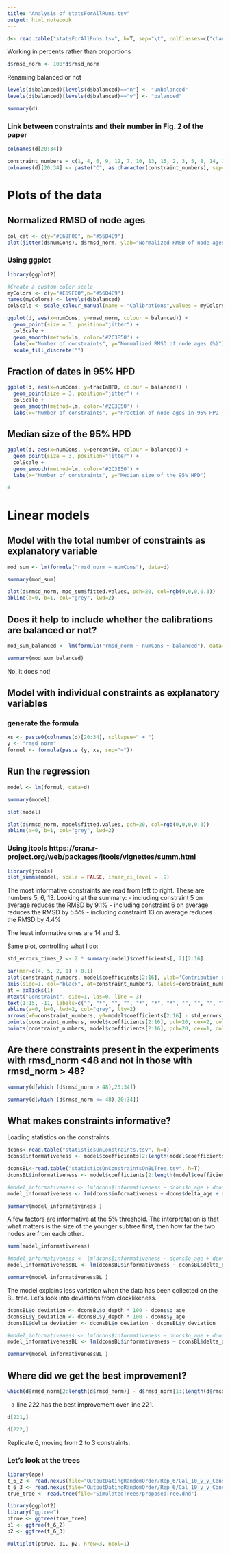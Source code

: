 ```yaml
---
title: "Analysis of statsForAllRuns.tsv"
output: html_notebook
---
```



```r
d<- read.table("statsForAllRuns.tsv", h=T, sep="\t", colClasses=c("character", "integer", "integer", "factor", "factor", rep("numeric", 14), rep("factor", 15)))
```

Working in percents rather than proportions
```r
d$rmsd_norm <- 100*d$rmsd_norm 
```

Renaming balanced or not
```r
levels(d$balanced)[levels(d$balanced)=="n"] <- "unbalanced"
levels(d$balanced)[levels(d$balanced)=="y"] <- "balanced"
```



```r
summary(d)
```

### Link between constraints and their number in Fig. 2 of the paper
```r
colnames(d[20:34])
```


```r
constraint_numbers = c(1, 4, 6, 9, 12, 7, 10, 13, 15, 2, 3, 5, 8, 14, 11)
colnames(d)[20:34] <- paste("C", as.character(constraint_numbers), sep="_")
```



# Plots of the data
## Normalized RMSD of node ages
```r
col_cat <- c(y="#E69F00", n="#56B4E9")
plot(jitter(d$numCons), d$rmsd_norm, ylab="Normalized RMSD of node ages (%)", xlab="Number of constraints", col=col_cat[d$balanced], pch=20)

```

### Using ggplot
```r
library(ggplot2)

#Create a custom color scale
myColors <- c(y="#E69F00",n="#56B4E9")
names(myColors) <- levels(d$balanced)
colScale <- scale_colour_manual(name = "Calibrations",values = myColors)

ggplot(d, aes(x=numCons, y=rmsd_norm, colour = balanced)) + 
  geom_point(size = 3, position="jitter") + 
  colScale +
  geom_smooth(method=lm, color='#2C3E50') +
  labs(x="Number of constraints", y="Normalized RMSD of node ages (%)")+
  scale_fill_discrete("")
```

## Fraction of dates in 95% HPD

```r

ggplot(d, aes(x=numCons, y=fracInHPD, colour = balanced)) + 
  geom_point(size = 3, position="jitter") + 
  colScale +
  geom_smooth(method=lm, color='#2C3E50') +
  labs(x="Number of constraints", y="Fraction of node ages in 95% HPD (%)")

```


## Median size of the 95% HPD

```r

ggplot(d, aes(x=numCons, y=percent50, colour = balanced)) + 
  geom_point(size = 3, position="jitter") + 
  colScale +
  geom_smooth(method=lm, color='#2C3E50') +
  labs(x="Number of constraints", y="Median size of the 95% HPD")

# 
```


# Linear models
## Model with the total number of constraints as explanatory variable


```r
mod_sum <- lm(formula("rmsd_norm ~ numCons"), data=d)
```


```r
summary(mod_sum)
```


```r
plot(d$rmsd_norm, mod_sum$fitted.values, pch=20, col=rgb(0,0,0,0.3))
abline(a=0, b=1, col="grey", lwd=2)
```


## Does it help to include whether the calibrations are balanced or not?
```r
mod_sum_balanced <- lm(formula("rmsd_norm ~ numCons + balanced"), data=d)
```

```r
summary(mod_sum_balanced)
```

No, it does not!



## Model with individual constraints as explanatory variables

### generate the formula
```r
xs <- paste0(colnames(d)[20:34], collapse=" + ")
y <- "rmsd_norm"
formul <- formula(paste (y, xs, sep="~"))
```

## Run the regression

```r
model <- lm(formul, data=d)
```

```r
summary(model)
```

```r
plot(model)
```

```r
plot(d$rmsd_norm, model$fitted.values, pch=20, col=rgb(0,0,0,0.3))
abline(a=0, b=1, col="grey", lwd=2)
```
### Using jtools https://cran.r-project.org/web/packages/jtools/vignettes/summ.html

```r
library(jtools)
plot_summs(model, scale = FALSE, inner_ci_level = .9)
```

The most informative constraints are read from left to right. These are numbers 5, 6, 13.
Looking at the summary:
- including constraint 5 on average reduces the RMSD by 9.1%
- including constraint 6 on average reduces the RMSD by 5.5%
- including constraint 13 on average reduces the RMSD by 4.4%

The least informative ones are 14 and 3.

Same plot, controlling what I do:

```r
std_errors_times_2 <- 2 * summary(model)$coefficients[, 2][2:16]

par(mar=c(4, 5, 2, 1) + 0.1)
plot(constraint_numbers, model$coefficients[2:16], ylab='Contribution of the constraint\nto normalized RMSD', xlab='Constraint', ylim=c(-11, 2), xaxt="n")
axis(side=1, col="black", at=constraint_numbers, labels=constraint_numbers) 
at = axTicks(1)
mtext("Constraint", side=1, las=0, line = 3)
text(1:15, -11, labels=c("", "*", "", "", "*", "*", "*", "", "", "", "", "*", "*", "", ""), cex=2) 
abline(a=0, b=0, lwd=2, col="grey", lty=2)
arrows(x0=constraint_numbers, y0=model$coefficients[2:16] - std_errors_times_2, x1=constraint_numbers, y1=model$coefficients[2:16] + std_errors_times_2, code=3, angle=90, length=0.02, col="black", lwd=2)
points(constraint_numbers, model$coefficients[2:16], pch=20, cex=2, col="black")
points(constraint_numbers, model$coefficients[2:16], pch=20, cex=1, col="grey")
```


## Are there constraints present in the experiments with rmsd_norm <48 and not in those with rmsd_norm > 48?

```r
summary(d[which (d$rmsd_norm > 48),20:34])
```


```r
summary(d[which (d$rmsd_norm <= 48),20:34])
```

## What makes constraints informative?
Loading statistics on the constraints
```r
dcons<-read.table("statisticsOnConstraints.tsv", h=T)
dcons$informativeness <- model$coefficients[2:length(model$coefficients)]

dconsBL<-read.table("statisticsOnConstraintsOnBLTree.tsv", h=T)
dconsBL$informativeness <- model$coefficients[2:length(model$coefficients)]
```

```r
#model_informativeness <- lm(dcons$informativeness ~ dcons$o_age + dcons$y_age + dcons$delta_age + dcons$delta_nodes + dcons$delta_dist + dcons$across_the_root )
model_informativeness <- lm(dcons$informativeness ~ dcons$delta_age + dcons$delta_nodes + dcons$delta_dist + dcons$across_the_root +  dcons$num_leaves_younger + dcons$num_leaves_older + dcons$num_ancestors_younger + dcons$num_ancestors_older  )

summary(model_informativeness )
```

A few factors are informative at the 5% threshold. The interpretation is that what matters is the size of the younger subtree first, then how far the two nodes are from each other.

```r
summ(model_informativeness)
```


```r
#model_informativeness <- lm(dcons$informativeness ~ dcons$o_age + dcons$y_age + dcons$delta_age + dcons$delta_nodes + dcons$delta_dist + dcons$across_the_root )
model_informativenessBL <- lm(dconsBL$informativeness ~ dconsBL$delta_depth + dconsBL$delta_nodes + dconsBL$delta_dist + dconsBL$across_the_root + dconsBL$num_leaves_older + dconsBL$num_leaves_younger + dconsBL$num_ancestors_older + dconsBL$num_ancestors_younger)

summary(model_informativenessBL )
```

The model explains less variation when the data has been collected on the BL tree. Let's look into deviations from clocklikeness.

```r
dconsBL$o_deviation <- dconsBL$o_depth * 100 - dcons$o_age
dconsBL$y_deviation <- dconsBL$y_depth * 100 - dcons$y_age
dconsBL$delta_deviation <- dconsBL$o_deviation - dconsBL$y_deviation
```


```r
#model_informativeness <- lm(dcons$informativeness ~ dcons$o_age + dcons$y_age + dcons$delta_age + dcons$delta_nodes + dcons$delta_dist + dcons$across_the_root )
model_informativenessBL <- lm(dconsBL$informativeness ~ dconsBL$delta_deviation + dconsBL$delta_nodes + dconsBL$delta_dist + dconsBL$across_the_root + dconsBL$num_leaves_older + dconsBL$num_leaves_younger )

summary(model_informativenessBL )
```


## Where did we get the best improvement?
```r
which(d$rmsd_norm[2:length(d$rmsd_norm)] - d$rmsd_norm[1:(length(d$rmsd_norm)-1)] == min(d$rmsd_norm[2:length(d$rmsd_norm)] - d$rmsd_norm[1:(length(d$rmsd_norm)-1)]))
```

--> line 222 has the best improvement over line 221.
```r
d[221,]
```

```r
d[222,]

```

Replicate 6, moving from 2 to 3 constraints.

### Let's look at the trees
```r
library(ape)
t_6_2 <- read.nexus(file="OutputDatingRandomOrder/Rep_6/Cal_10_y_y_Cons_2_cons_BD_UGAMr_BL_MC3.tree")
t_6_3 <- read.nexus(file="OutputDatingRandomOrder/Rep_6/Cal_10_y_y_Cons_3_cons_BD_UGAMr_BL_MC3.tree")
true_tree <- read.tree(file="SimulatedTrees/proposedTree.dnd")

```
```r

library(ggplot2)
library("ggtree")
ptrue <- ggtree(true_tree)
p1 <- ggtree(t_6_2)
p2 <- ggtree(t_6_3)

multiplot(ptrue, p1, p2, nrow=3, ncol=1)
```

